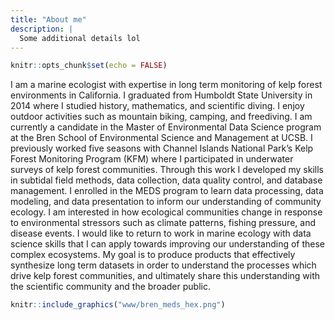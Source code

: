 ```yaml
---
title: "About me"
description: |
  Some additional details lol
---
```


```r
knitr::opts_chunk$set(echo = FALSE)
```

I am a marine ecologist with expertise in long term monitoring of kelp forest environments in California. I graduated from Humboldt State University in 2014 where I studied history, mathematics, and scientific diving. I enjoy outdoor activities such as mountain biking, camping, and freediving. I am currently a candidate in the Master of Environmental Data Science program at the Bren School of Environmental Science and Management at UCSB. I previously worked five seasons with Channel Islands National Park's Kelp Forest Monitoring Program (KFM) where I participated in underwater surveys of kelp forest communities. Through this work I developed my skills in subtidal field methods, data collection, data quality control, and database management. I enrolled in the MEDS program to learn data processing, data modeling, and data presentation to inform our understanding of community ecology. I am interested in how ecological communities change in response to environmental stressors such as climate patterns, fishing pressure, and disease events. I would like to return to work in marine ecology with data science skills that I can apply towards improving our understanding of these complex ecosystems. My goal is to produce products that effectively synthesize long term datasets in order to understand the processes which drive kelp forest communities, and ultimately share this understanding with the scientific community and the broader public.

```r
knitr::include_graphics("www/bren_meds_hex.png")  
```

